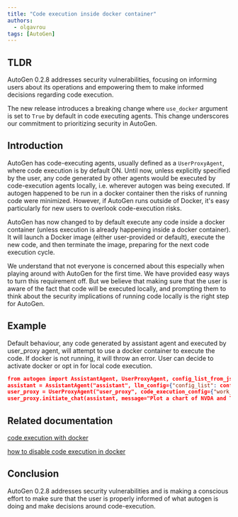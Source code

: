 ```yaml
---
title: "Code execution inside docker container"
authors:
  - olgavrou
tags: [AutoGen]
---
```



## TLDR

AutoGen 0.2.8 addresses security vulnerabilities, focusing on informing users about its operations and empowering them to make informed decisions regarding code execution.

The new release introduces a breaking change where `use_docker` argument is set to `True` by default in code executing agents. This change underscores our commitment to prioritizing security in AutoGen.

## Introduction

AutoGen has code-executing agents, usually defined as a `UserProxyAgent`, where code execution is by default ON. Until now, unless explicitly specified by the user, any code generated by other agents would be executed by code-execution agents locally, i.e. wherever autogen was being executed. If autogen happened to be run in a docker container then the risks of running code were minimized. However, if AutoGen runs outside of Docker, it's easy particularly for new users to overlook code-execution risks.

AutoGen has now changed to by default execute any code inside a docker container (unless execution is already happening inside a docker container). It will launch a Docker image (either user-provided or default), execute the new code, and then terminate the image, preparing for the next code execution cycle.

We understand that not everyone is concerned about this especially when playing around with AutoGen for the first time. We have provided easy ways to turn this requirement off. But we believe that making sure that the user is aware of the fact that code will be executed locally, and prompting them to think about the security implications of running code locally is the right step for AutoGen.

## Example

Default behaviour, any code generated by assistant agent and executed by user_proxy agent, will attempt to use a docker container to execute the code. If docker is not running, it will throw an error. User can decide to activate docker or opt in for local code execution.

```json
from autogen import AssistantAgent, UserProxyAgent, config_list_from_json
assistant = AssistantAgent("assistant", llm_config={"config_list": config_list})
user_proxy = UserProxyAgent("user_proxy", code_execution_config={"work_dir": "coding"})
user_proxy.initiate_chat(assistant, message="Plot a chart of NVDA and TESLA stock price change YTD.")
```

## Related documentation

[code execution with docker](https://microsoft.github.io/autogen/docs/Installation#code-execution-with-docker-default)

[how to disable code execution in docker](https://microsoft.github.io/autogen/docs/FAQ#agents-are-throwing-due-to-docker-not-running-how-can-i-resolve-this)

## Conclusion

AutoGen 0.2.8 addresses security vulnerabilities and is making a conscious effort to make sure that the user is properly informed of what autogen is doing and make decisions around code-execution.
